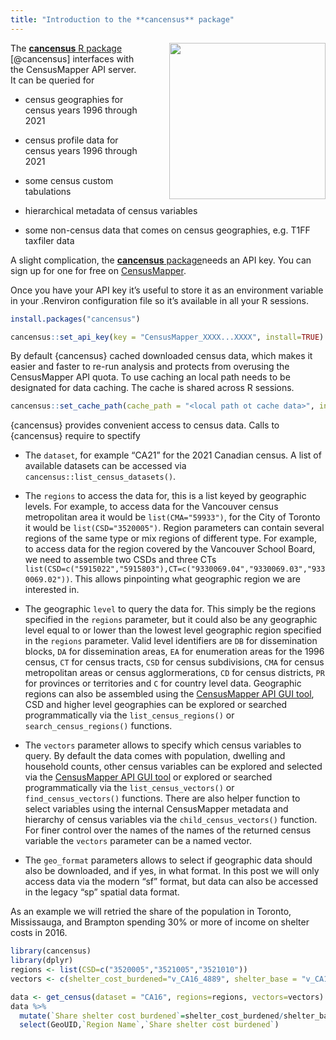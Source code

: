 ```yaml
---
title: "Introduction to the **cancensus** package"
---
```


![](images/cancensus-sticker.png){#cancensus-logo style="float:right;margin-left:3em;" fig-alt="cancensus" width="250"}

The [**cancensus** R package](https://mountainmath.github.io/cancensus/) [@cancensus] interfaces with the CensusMapper API server. It can be queried for

-   census geographies for census years 1996 through 2021

-   census profile data for census years 1996 through 2021

-   some census custom tabulations

-   hierarchical metadata of census variables

-   some non-census data that comes on census geographies, e.g. T1FF taxfiler data

A slight complication, the [**cancensus** package](https://mountainmath.github.io/cancensus/)needs an API key. You can sign up for one for free on [CensusMapper](https://censusmapper.ca/users/sign_up).

Once you have your API key it's useful to store it as an environment variable in your .Renviron configuration file so it's available in all your R sessions.

```r
install.packages("cancensus")

cancensus::set_api_key(key = "CensusMapper_XXXX...XXXX", install=TRUE)
```

By default {cancensus} cached downloaded census data, which makes it easier and faster to re-run analysis and protects from overusing the CensusMapper API quota. To use caching an local path needs to be designated for data caching. The cache is shared across R sessions.

```r
cancensus::set_cache_path(cache_path = "<local path ot cache data>", install=TRUE)
```

{cancensus} provides convenient access to census data. Calls to {cancensus} require to spectify

-   The `dataset`, for example "CA21" for the 2021 Canadian census. A list of available datasets can be accessed via `cancensus::list_census_datasets()`.

-   The `regions` to access the data for, this is a list keyed by geographic levels. For example, to access data for the Vancouver census metropolitan area it would be `list(CMA="59933")`, for the City of Toronto it would be `list(CSD="3520005")`. Region parameters can contain several regions of the same type or mix regions of different type. For example, to access data for the region covered by the Vancouver School Board, we need to assemble two CSDs and three CTs `list(CSD=c("5915022","5915803"),CT=c("9330069.04","9330069.03","9330069.02"))`. This allows pinpointing what geographic region we are interested in.

-   The geographic `level` to query the data for. This simply be the regions specified in the `regions` parameter, but it could also be any geographic level equal to or lower than the lowest level geographic region specified in the `regions` parameter. Valid level identifiers are `DB` for dissemination blocks, `DA` for dissemination areas, `EA` for enumeration areas for the 1996 census, `CT` for census tracts, `CSD` for census subdivisions, `CMA` for census metropolitan areas or census agglormerations, `CD` for census districts, `PR` for provinces or territories and `C` for country level data. Geographic regions can also be assembled using the [CensusMapper API GUI tool](http://localhost:3000/api#api_region), CSD and higher level geographies can be explored or searched programmatically via the `list_census_regions()` or `search_census_regions()` functions.

-   The `vectors` parameter allows to specify which census variables to query. By default the data comes with population, dwelling and household counts, other census variables can be explored and selected via the [CensusMapper API GUI tool](http://localhost:3000/api#api_variable) or explored or searched programmatically via the `list_census_vectors()` or `find_census_vectors()` functions. There are also helper function to select variables using the internal CensusMapper metadata and hierarchy of census variables via the `child_census_vectors()` function. For finer control over the names of the names of the returned census variable the `vectors` parameter can be a named vector.

-   The `geo_format` parameters allows to select if geographic data should also be downloaded, and if yes, in what format. In this post we will only access data via the modern "sf" format, but data can also be accessed in the legacy "sp" spatial data format.

As an example we will retried the share of the population in Toronto, Mississauga, and Brampton spending 30% or more of income on shelter costs in 2016.

```r
library(cancensus)
library(dplyr)
regions <- list(CSD=c("3520005","3521005","3521010"))
vectors <- c(shelter_cost_burdened="v_CA16_4889", shelter_base = "v_CA16_4886")

data <- get_census(dataset = "CA16", regions=regions, vectors=vectors)
data %>% 
  mutate(`Share shelter cost burdened`=shelter_cost_burdened/shelter_base) |>
  select(GeoUID,`Region Name`,`Share shelter cost burdened`)
```

